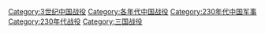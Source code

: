 [[Category:3世纪中国战役|Category:3世纪中国战役]]
[[Category:各年代中国战役|Category:各年代中国战役]]
[[Category:230年代中国军事|Category:230年代中国军事]]
[[Category:230年代战役|Category:230年代战役]]
[[Category:三国战役|Category:三国战役]]